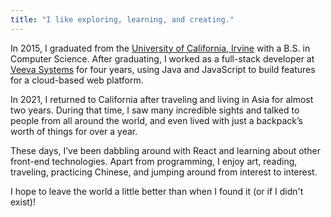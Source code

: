 ```yaml
---
title: "I like exploring, learning, and creating."
---
```


In 2015, I graduated from the [University of California, Irvine](https://en.wikipedia.org/wiki/University_of_California,_Irvine) with a B.S. in Computer Science. After graduating, I worked as a full-stack developer at [Veeva Systems](https://www.veeva.com/) for four years, using Java and JavaScript to build features for a cloud-based web platform.

In 2021, I returned to California after traveling and living in Asia for almost two years. During that time, I saw many incredible sights and talked to people from all around the world, and even lived with just a backpack’s worth of things for over a year.

These days, I’ve been dabbling around with React and learning about other front-end technologies. Apart from programming, I enjoy art, reading, traveling, practicing Chinese, and jumping around from interest to interest.

I hope to leave the world a little better than when I found it (or if I didn't exist)!
